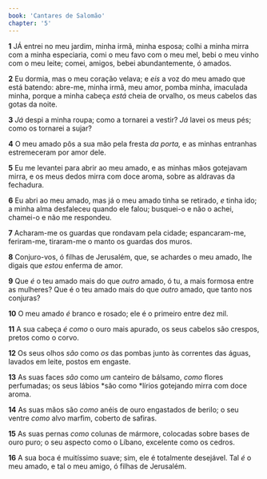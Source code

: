 ```yaml
---
book: 'Cantares de Salomão'
chapter: '5'
---
```


**1** JÁ entrei no meu jardim, minha irmã, minha esposa; colhi a minha mirra com a minha especiaria, comi o meu favo com o meu mel, bebi o meu vinho com o meu leite; comei, amigos, bebei abundantemente, ó amados.

**2** Eu dormia, mas o meu coração velava; e _eis_ a voz do meu amado que está batendo: abre-me, minha irmã, meu amor, pomba minha, imaculada minha, porque a minha cabeça _está_ cheia de orvalho, os meus cabelos das gotas da noite.

**3** _Já_ despi a minha roupa; como a tornarei a vestir? _Já_ lavei os meus pés; como os tornarei a sujar?

**4** O meu amado pôs a sua mão pela fresta _da porta,_ e as minhas entranhas estremeceram por amor dele.

**5** Eu me levantei para abrir ao meu amado, e as minhas mãos gotejavam mirra, e os meus dedos mirra com doce aroma, sobre as aldravas da fechadura.

**6** Eu abri ao meu amado, mas já o meu amado tinha se retirado, _e_ tinha ido; a minha alma desfaleceu quando ele falou; busquei-o e não o achei, chamei-o e não me respondeu.

**7** Acharam-me os guardas que rondavam pela cidade; espancaram-me, feriram-me, tiraram-me o manto os guardas dos muros.

**8** Conjuro-vos, ó filhas de Jerusalém, que, se achardes o meu amado, lhe digais que _estou_ enferma de amor.

**9** Que _é_ o teu amado mais do que _outro_ amado, ó tu, a mais formosa entre as mulheres? Que é o teu amado mais do que _outro_ amado, que tanto nos conjuras?

**10** O meu amado _é_ branco e rosado; ele é o primeiro entre dez mil.

**11** A sua cabeça _é como_ o ouro mais apurado, os seus cabelos são crespos, pretos como o corvo.

**12** Os seus olhos _são_ como _os_ das pombas junto às correntes das águas, lavados em leite, postos em engaste.

**13** As suas faces _são_ como _um_ canteiro de bálsamo, _como_ flores perfumadas; os seus lábios *são como *lírios gotejando mirra com doce aroma.

**14** As suas mãos são _como_ anéis de ouro engastados de berilo; o seu ventre _como_ alvo marfim, coberto de safiras.

**15** As suas pernas _como_ colunas de mármore, colocadas sobre bases de ouro puro; o seu aspecto como o Líbano, excelente como os cedros.

**16** A sua boca é muitíssimo suave; sim, ele é totalmente desejável. Tal _é_ o meu amado, e tal o meu amigo, ó filhas de Jerusalém.

